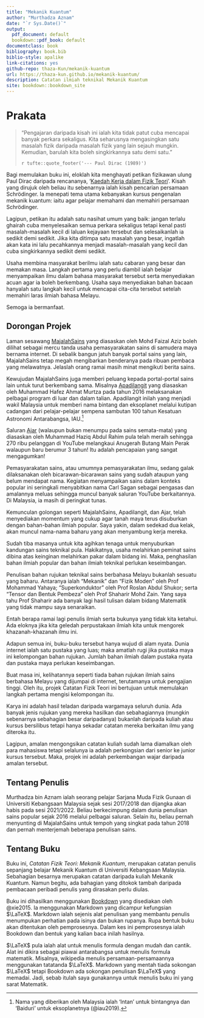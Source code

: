```yaml
--- 
title: "Mekanik Kuantum"
author: "Murthadza Aznam"
date: "`r Sys.Date()`"
output:
  pdf_document: default
  bookdown::pdf_book: default
documentclass: book
bibliography: book.bib
biblio-style: apalike
link-citations: yes
github-repo: thaza-Kun/mekanik-kuantum
url: https://thaza-kun.github.io/mekanik-kuantum/
description: Catatan ilmiah teknikal Mekanik Kuantum
site: bookdown::bookdown_site
---
```


# Prakata {-}

> "Pengajaran daripada kisah ini ialah kita tidak patut cuba mencapai banyak perkara sekaligus. Kita seharusnya mengasingkan satu masalah fizik daripada masalah fizik yang lain sejauh mungkin. Kemudian, barulah kita boleh singkirkannya satu demi satu."
>
>`r tufte::quote_footer('--- Paul Dirac (1989)')`

Bagi memulakan buku ini, eloklah kita menghayati petikan fizikawan ulung Paul Dirac daripada rencananya, '[Kaedah Kerja dalam Fizik Teori](https://fizikkini.com/kaedah-kerja-dalam-fizik-teori-bahagian-i/)'. Kisah yang dirujuk oleh beliau itu sebenarnya ialah kisah pencarian persamaan Schr&ouml;dinger. Ia menepati tema utama kebanyakan kursus pengenalan mekanik kuantum: iaitu agar pelajar memahami dan memahiri persamaan Schr&ouml;dinger.

Lagipun, petikan itu adalah satu nasihat umum yang baik: jangan terlalu ghairah cuba menyelesaikan semua perkara sekaligus tetapi kenal pasti masalah-masalah kecil di laluan kejayaan tersebut dan selesaikanlah ia sedikit demi sedikit. Jika kita ditimpa satu masalah yang besar, ingatlah akan kata ini lalu pecahkannya menjadi masalah-masalah yang kecil dan cuba singkirkannya sedikit demi sedikit.

Usaha membina masyarakat berilmu ialah satu cabaran yang besar dan memakan masa. Langkah pertama yang perlu diambil ialah belajar menyampaikan ilmu dalam bahasa masyarakat tersebut serta menyediakan acuan agar ia boleh berkembang. Usaha saya menyediakan bahan bacaan hanyalah satu langkah kecil untuk mencapai cita-cita tersebut setelah memahiri laras ilmiah bahasa Melayu.

Semoga ia bermanfaat.

## Dorongan Projek {-}

Laman sesawang [MajalahSains](www.majalahsains.com) yang diasaskan oleh Mohd Faizal Aziz boleh dilihat sebagai mercu tanda usaha pemasyarakatan sains di samudera maya bernama internet. Di sebalik bangun jatuh banyak portal sains yang lain, MajalahSains tetap megah mengibarkan benderanya pada ribuan pembaca yang melawatnya. Jelaslah orang ramai masih minat mengikuti berita sains.

Kewujudan MajalahSains juga memberi peluang kepada portal-portal sains lain untuk turut berkembang sama. Misalnya [Apadilangit](https://apadilangit.com/) yang diasaskan oleh Muhammad Hafez Ahmat Murtza pada tahun 2016 melaksanakan pelbagai program di luar dan dalam talian. Apadilangit inilah yang menjadi wakil Malaysia untuk memberi nama bintang dan eksoplanet melalui kutipan cadangan dari pelajar-pelajar sempena sambutan 100 tahun Kesatuan Astronomi Antarabangsa, IAU.^[Nama yang diberikan oleh Malaysia ialah 'Intan' untuk bintangnya dan 'Baiduri' untuk eksoplanetnya (@iau2019).]

Saluran [Ajar](https://www.youtube.com/c/AjarMalaysia) (walaupun bukan menumpu pada sains semata-mata) yang diasaskan oleh Muhammad Haziq Abdul Rahim pula telah meraih sehingga 270 ribu pelanggan di YouTube melangkaui Anugerah Butang Main Perak walaupun baru berumur 3 tahun! Itu adalah pencapaian yang sangat mengagumkan!

Pemasyarakatan sains, atau umumnya pemasyarakatan ilmu, sedang galak dilaksanakan oleh bicarawan-bicarawan sains yang sudah ataupun yang belum mendapat nama. Kegiatan menyampaikan sains dalam konteks popular ini seringkali menyabitkan nama Carl Sagan sebagai pengasas dan amalannya meluas sehingga muncul banyak saluran YouTube berkaitannya. Di Malaysia, ia masih di peringkat tunas.

Kemunculan golongan seperti MajalahSains, Apadilangit, dan Ajar, telah menyediakan momentum yang cukup agar tanah maya terus disuburkan dengan bahan-bahan ilmiah popular. Saya yakin, dalam sedekad dua kelak, akan muncul nama-nama baharu yang akan menyambung kerja mereka.

Sudah tiba masanya untuk kita agihkan tenaga untuk menyuburkan kandungan sains teknikal pula. Hakikatnya, usaha melahirkan peminat sains dibina atas keinginan melahirkan pakar dalam bidang ini. Maka, penghasilan bahan ilmiah popular dan bahan ilmiah teknikal perlukan keseimbangan.

Penulisan bahan rujukan teknikal sains berbahasa Melayu bukanlah sesuatu yang baharu. Antaranya ialah "Mekanik" dan "Fizik Moden" oleh Prof Mohammad Yahaya; "Superkonduktor" oleh Prof Roslan Abdul Shukor; serta "Tensor dan Bentuk Pembeza" oleh Prof Shaharir Mohd Zain. Yang saya tahu Prof Shaharir ada banyak lagi hasil tulisan dalam bidang Matematik yang tidak mampu saya senaraikan.

Entah berapa ramai lagi penulis ilmiah serta bukunya yang tidak kita ketahui. Ada eloknya jika kita geledah perpustakaan ilmiah kita untuk mengorek khazanah-khazanah ilmu ini.

Adapun semua ini, buku-buku tersebut hanya wujud di alam nyata. Dunia internet ialah satu pustaka yang luas; maka amatlah rugi jika pustaka maya ini kelompongan bahan rujukan. Jumlah bahan ilmiah dalam pustaka nyata dan pustaka maya perlukan keseimbangan.

Buat masa ini, kelihatannya seperti tiada bahan rujukan ilmiah sains berbahasa Melayu yang dijumpai di internet, terutamanya untuk pengajian tinggi. Oleh itu, projek Catatan Fizik Teori ini bertujuan untuk memulakan langkah pertama mengisi kelompongan itu.

Karya ini adalah hasil teladan daripada wargamaya seluruh dunia. Ada banyak jenis rujukan yang mereka hasilkan dan sebahagiannya (mungkin sebenarnya sebahagian besar daripadanya) bukanlah daripada kuliah atau kursus bersilibus tetapi hanya sekadar catatan mereka berkaitan ilmu yang diteroka itu.

Lagipun, amalan mengongsikan catatan kuliah sudah lama diamalkan oleh para mahasiswa tetapi selalunya ia adalah perkongsian dari senior ke junior kursus tersebut. Maka, projek ini adalah perkembangan wajar daripada amalan tersebut.

## Tentang Penulis {-}

Murthadza bin Aznam ialah seorang pelajar Sarjana Muda Fizik Gunaan di Universiti Kebangsaan Malaysia sejak sesi 2017/2018 dan dijangka akan habis pada sesi 2021/2022. Beliau berkecimpung dalam dunia penulisan sains popular sejak 2016 melalui pelbagai saluran. Selain itu, beliau pernah menyunting di MajalahSains untuk tempoh yang singkat pada tahun 2018 dan pernah menterjemah beberapa penulisan sains.

## Tentang Buku {-}

Buku ini, *Catatan Fizik Teori: Mekanik Kuantum*, merupakan catatan penulis sepanjang belajar Mekanik Kuantum di Universiti Kebangsaan Malaysia. Sebahagian besarnya merupakan catatan daripada kuliah Mekanik Kuantum. Namun begitu, ada bahagian yang ditokok tambah daripada pembacaan peribadi penulis yang dirasakan perlu diulas.

Buku ini dihasilkan menggunakan [Bookdown](https://bookdown.org/home/) yang disediakan oleh @xie2015. Ia menggunakan Markdown yang dicampur kefungsian $\LaTeX$. Markdown ialah sejenis alat penulisan yang membantu penulis menumpukan perhatian pada isinya dan bukan rupanya. Rupa bentuk buku akan ditentukan oleh pemprosesnya. Dalam kes ini pemprosesnya ialah Bookdown dan bentuk yang kalian baca inilah hasilnya.

$\LaTeX$ pula ialah alat untuk menulis formula dengan mudah dan cantik. Alat ini dikira sebagai piawai antarabangsa untuk menulis formula matematik. Misalnya, wikipedia menulis persamaan-persamaannya menggunakan tatatanda $\LaTeX$. Markdown yang mentah tiada sokongan $\LaTeX$ tetapi Bookdown ada sokongan penulisan $\LaTeX$ yang memadai. Jadi, sebab itulah saya gunakannya untuk menulis buku ini yang sarat Matematik.